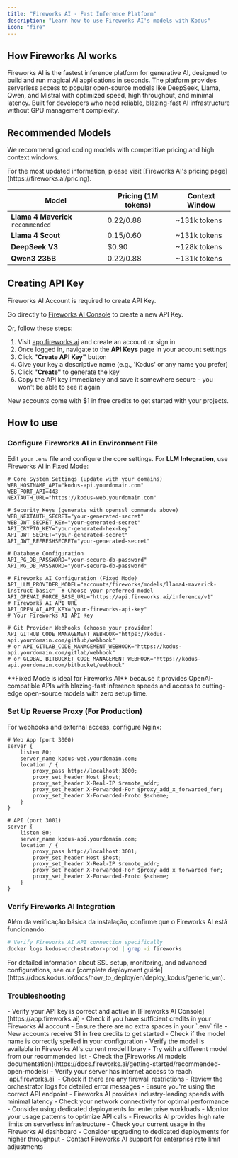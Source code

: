 ```yaml
---
title: "Fireworks AI - Fast Inference Platform"
description: "Learn how to use Fireworks AI's models with Kodus"
icon: "fire"
---
```


## How Fireworks AI works

Fireworks AI is the fastest inference platform for generative AI, designed to build and run magical AI applications in seconds. The platform provides serverless access to popular open-source models like DeepSeek, Llama, Qwen, and Mistral with optimized speed, high throughput, and minimal latency. Built for developers who need reliable, blazing-fast AI infrastructure without GPU management complexity.

## Recommended Models

We recommend good coding models with competitive pricing and high context windows.

<Info>
  For the most updated information, please visit [Fireworks AI's pricing page](https://fireworks.ai/pricing).
</Info>

| Model                              | Pricing (1M tokens) | Context Window |
| ---------------------------------- | ------------------- | -------------- |
| **Llama 4 Maverick** `recommended` | $0.22/$0.88         | ~131k tokens   |
| **Llama 4 Scout**                  | $0.15/$0.60         | ~131k tokens   |
| **DeepSeek V3**                    | $0.90               | ~128k tokens   |
| **Qwen3 235B**                     | $0.22/$0.88         | ~131k tokens   |

## Creating API Key

<Warning>Fireworks AI Account is required to create API Key.</Warning>

Go directly to [Fireworks AI Console](https://app.fireworks.ai) to create a new API Key.

Or, follow these steps:

1. Visit [app.fireworks.ai](https://app.fireworks.ai) and create an account or sign in
2. Once logged in, navigate to the **API Keys** page in your account settings
3. Click **"Create API Key"** button
4. Give your key a descriptive name (e.g., 'Kodus' or any name you prefer)
5. Click **"Create"** to generate the key
6. Copy the API key immediately and save it somewhere secure - you won't be able to see it again

<Info>
  New accounts come with $1 in free credits to get started with your projects.
</Info>

## How to use

<Snippet file="deploy-basic-setup.mdx" />

### Configure Fireworks AI in Environment File

Edit your `.env` file and configure the core settings. For **LLM Integration**, use Fireworks AI in Fixed Mode:

```env
# Core System Settings (update with your domains)
WEB_HOSTNAME_API="kodus-api.yourdomain.com"    
WEB_PORT_API=443                               
NEXTAUTH_URL="https://kodus-web.yourdomain.com"

# Security Keys (generate with openssl commands above)
WEB_NEXTAUTH_SECRET="your-generated-secret"
WEB_JWT_SECRET_KEY="your-generated-secret"
API_CRYPTO_KEY="your-generated-hex-key"
API_JWT_SECRET="your-generated-secret"
API_JWT_REFRESHSECRET="your-generated-secret"

# Database Configuration
API_PG_DB_PASSWORD="your-secure-db-password"
API_MG_DB_PASSWORD="your-secure-db-password"

# Fireworks AI Configuration (Fixed Mode) 
API_LLM_PROVIDER_MODEL="accounts/fireworks/models/llama4-maverick-instruct-basic"  # Choose your preferred model
API_OPENAI_FORCE_BASE_URL="https://api.fireworks.ai/inference/v1"                  # Fireworks AI API URL  
API_OPEN_AI_API_KEY="your-fireworks-api-key"                                       # Your Fireworks AI API Key

# Git Provider Webhooks (choose your provider)
API_GITHUB_CODE_MANAGEMENT_WEBHOOK="https://kodus-api.yourdomain.com/github/webhook"
# or API_GITLAB_CODE_MANAGEMENT_WEBHOOK="https://kodus-api.yourdomain.com/gitlab/webhook"
# or GLOBAL_BITBUCKET_CODE_MANAGEMENT_WEBHOOK="https://kodus-api.yourdomain.com/bitbucket/webhook"
```

<Info>
  **Fixed Mode is ideal for Fireworks AI** because it provides OpenAI-compatible APIs with blazing-fast inference speeds and access to cutting-edge open-source models with zero setup time.
</Info>

<Snippet file="deploy-installation.mdx" />

### Set Up Reverse Proxy (For Production)

For webhooks and external access, configure Nginx:

```nginx
# Web App (port 3000)
server {
    listen 80;
    server_name kodus-web.yourdomain.com;
    location / {
        proxy_pass http://localhost:3000;
        proxy_set_header Host $host;
        proxy_set_header X-Real-IP $remote_addr;
        proxy_set_header X-Forwarded-For $proxy_add_x_forwarded_for;
        proxy_set_header X-Forwarded-Proto $scheme;
    }
}

# API (port 3001)  
server {
    listen 80;
    server_name kodus-api.yourdomain.com;
    location / {
        proxy_pass http://localhost:3001;
        proxy_set_header Host $host;
        proxy_set_header X-Real-IP $remote_addr;
        proxy_set_header X-Forwarded-For $proxy_add_x_forwarded_for;
        proxy_set_header X-Forwarded-Proto $scheme;
    }
}
```

### Verify Fireworks AI Integration

Além da verificação básica da instalação, confirme que o Fireworks AI está funcionando:

```bash
# Verify Fireworks AI API connection specifically
docker logs kodus-orchestrator-prod | grep -i fireworks
```

<Tip>
  For detailed information about SSL setup, monitoring, and advanced configurations, see our [complete deployment guide](https://docs.kodus.io/docs/how_to_deploy/en/deploy_kodus/generic_vm).
</Tip>

### Troubleshooting

<AccordionGroup>
  <Accordion title="API Key Issues">
    - Verify your API key is correct and active in [Fireworks AI Console](https://app.fireworks.ai)
    - Check if you have sufficient credits in your Fireworks AI account
    - Ensure there are no extra spaces in your `.env` file
    - New accounts receive $1 in free credits to get started
  </Accordion>
  
  <Accordion title="Model Not Found">
    - Check if the model name is correctly spelled in your configuration
    - Verify the model is available in Fireworks AI's current model library
    - Try with a different model from our recommended list
    - Check the [Fireworks AI models documentation](https://docs.fireworks.ai/getting-started/recommended-open-models)
  </Accordion>
  
  <Accordion title="Connection Errors">
    - Verify your server has internet access to reach `api.fireworks.ai`
    - Check if there are any firewall restrictions
    - Review the orchestrator logs for detailed error messages
    - Ensure you're using the correct API endpoint
  </Accordion>
  
  <Accordion title="Performance Issues">
    - Fireworks AI provides industry-leading speeds with minimal latency
    - Check your network connectivity for optimal performance
    - Consider using dedicated deployments for enterprise workloads
    - Monitor your usage patterns to optimize API calls
  </Accordion>
  
  <Accordion title="Rate Limiting">
    - Fireworks AI provides high rate limits on serverless infrastructure
    - Check your current usage in the Fireworks AI dashboard
    - Consider upgrading to dedicated deployments for higher throughput
    - Contact Fireworks AI support for enterprise rate limit adjustments
  </Accordion>
</AccordionGroup>
